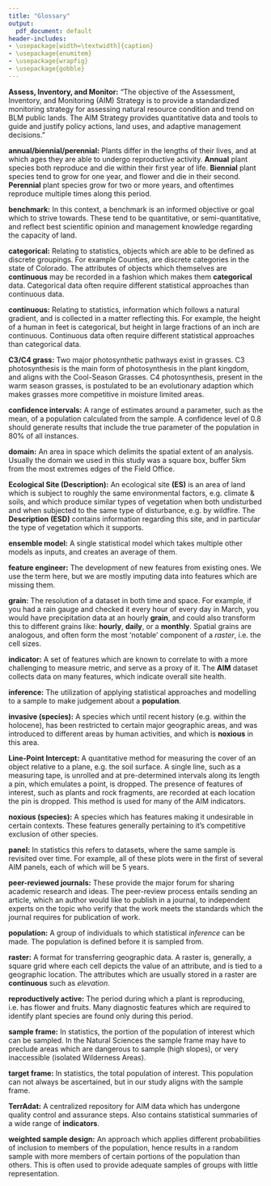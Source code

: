 ```yaml
---
title: "Glossary"
output:
  pdf_document: default
header-includes:
- \usepackage[width=\textwidth]{caption}
- \usepackage{enumitem}
- \usepackage{wrapfig}
- \usepackage{gobble}
---
```

\pagenumbering{gobble}
\vspace{-1cm}

**Assess, Inventory, and Monitor:** "The objective of the Assessment, Inventory, and Monitoring (AIM) Strategy is to provide a standardized monitoring strategy for assessing natural resource condition and trend on BLM public lands. The AIM Strategy provides quantitative data and tools to guide and justify policy actions, land uses, and adaptive management decisions."

**annual/biennial/perennial:** Plants differ in the lengths of their lives, and at which ages they are able to undergo reproductive activity. **Annual** plant species both reproduce and die within their first year of life. **Biennial** plant species tend to grow for one year, and flower and die in their second. **Perennial** plant species grow for two or more years, and oftentimes reproduce multiple times along this period.

**benchmark:** In this context, a benchmark is an informed objective or goal which to strive towards. These tend to be quantitative, or semi-quantitative, and reflect best scientific opinion and management knowledge regarding the capacity of land.

**categorical:** Relating to statistics, objects which are able to be defined as discrete groupings. For example Counties, are discrete categories in the state of Colorado. The attributes of objects which themselves are **continuous** may be recorded in a fashion which makes them **categorical** data. Categorical data often require different statistical approaches than continuous data. 

**continuous:** Relating to statistics, information which follows a natural gradient, and is collected in a matter reflecting this. For example, the height of a human in feet is categorical, but height in large fractions of an inch are continuous. Continuous data often require different statistical approaches than categorical data. 

**C3/C4 grass:** Two major photosynthetic pathways exist in grasses. C3 photosynthesis is the main form of photosynthesis in the plant kingdom, and aligns with the Cool-Season Grasses. C4 photosynthesis, present in the warm season grasses, is postulated to be an evolutionary adaption which makes grasses more competitive in moisture limited areas.  

**confidence intervals:** A range of estimates around a parameter, such as the mean, of a population calculated from the sample. A confidence level of 0.8 should generate results that include the true parameter of the population in 80% of all instances.  

**domain:** An area in space which delimits the spatial extent of an analysis. Usually the domain we used in this study was a square box, buffer 5km from the most extremes edges of the Field Office.

**Ecological Site (Description):** An ecological site **(ES)** is an area of land which is subject to roughly the same environmental factors, e.g. climate & soils, and which produce similar types of vegetation when both undisturbed and when subjected to the same type of disturbance, e.g. by wildfire. The **Description** **(ESD)** contains information regarding this site, and in particular the type of vegetation which it supports. 

**ensemble model:** A single statistical model which takes multiple other models as inputs, and creates an average of them. 

**feature engineer:** The development of new features from existing ones. We use the term here, but we are mostly imputing data into features which are missing them.

**grain:** The resolution of a dataset in both time and space. For example, if you had a rain gauge and checked it every hour of every day in March, you would have precipitation data at an hourly **grain**, and could also transform this to different grains like: **hourly**, **daily**, or a **monthly**. Spatial grains are analogous, and often form the most 'notable' component of a *raster*, i.e. the cell sizes.

**indicator:** A set of features which are known to correlate to with a more challenging to measure metric, and serve as a proxy of it. The **AIM** dataset collects data on many features, which indicate overall site health. 
 
**inference:** The utilization of applying statistical approaches and modelling to a sample to make judgement about a **population**.
 
**invasive (species):** A species which until recent history (e.g. within the holocene), has been restricted to certain major geographic areas, and was introduced to different areas by human activities, and which is **noxious** in this area. 

**Line-Point Intercept:** A quantitative method for measuring the cover of an object relative to a plane, e.g. the soil surface. A single line, such as a measuring tape, is unrolled and at pre-determined intervals along its length a pin, which emulates a point, is dropped. The presence of features of interest, such as plants and rock fragments, are recorded at each location the pin is dropped. This method is used for many of the AIM indicators.

**noxious (species):** A species which has features making it undesirable in certain contexts. These features generally pertaining to it's competitive exclusion of other species.

**panel:** In statistics this refers to datasets, where the same sample is revisited over time. For example, all of these plots were in the first of several AIM panels, each of which will be 5 years.

**peer-reviewed journals:** These provide the major forum for sharing academic research and ideas. The peer-review process entails sending an article, which an author would like to publish in a journal, to independent experts on the topic who verify that the work meets the standards which the journal requires for publication of work.

**population:** A group of individuals to which statistical *inference* can be made. The population is defined before it is sampled from. 

**raster:** A format for transferring geographic data. A raster is, generally, a square grid where each cell depicts the value of an attribute, and is tied to a geographic location. The attributes which are usually stored in a raster are **continuous** such as *elevation*.

**reproductively active:** The period during which a plant is reproducing, i.e. has flower and fruits. Many diagnostic features which are required to identify plant species are found only during this period. 

\begin{wrapfigure}{r}{0.4\textwidth}
  \centering
    \includegraphics[width=0.4\textwidth]{../results/plots/SampleFrameExample.png}
  \caption{Graphic Illustrating a Target Frame, Sample Frame (the outer dimensions of the box), and which will be sampled as a single Panel.}
\end{wrapfigure}

**sample frame:** In statistics, the portion of the population of interest which can be sampled. In the Natural Sciences the sample frame may have to preclude areas which are dangerous to sample (high slopes), or very inaccessible (isolated Wilderness Areas).

**target frame:** In statistics, the total population of interest. This population can not always be ascertained, but in our study aligns with the sample frame.

**TerrAdat:** A centralized repository for AIM data which has undergone quality control and assurance steps. Also contains statistical summaries of a wide range of **indicators**.

**weighted sample design:** An approach which applies different probabilities of inclusion to members of the population, hence results in a random sample with more members of certain portions of the population than others. This is often used to provide adequate samples of groups with little representation. 


